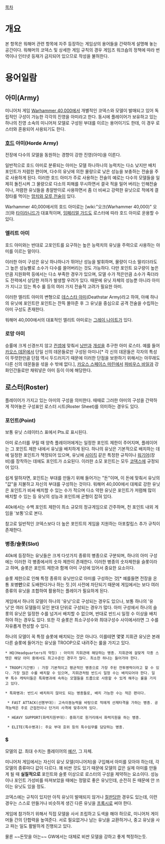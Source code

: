 [[목차]]

= 개요 =
본 항목은 워해머 관련 항목에 자주 등장하는 게임상의 용어들을 간략하게 설명해 놓는 공간이다. 워해머의 코덱스 및 상세한 게임 규칙의 경우 게임즈 워크숍의 정책에 따라 번역이나 인터넷 등재가 금지되어 있으므로 작성을 불허한다.

= 용어일람 =
== 아미(Army) ==
미니어처 게임 [[Warhammer 40,000]]에서 개별적인 코덱스와 모델이 발매되고 있어 독립적인 구성이 가능한 각각의 진영을 아미라고 한다. 동시에 플레이어가 보유하고 있는 하나의 진영 소속의 미니어처 모델로 구성된 부대를 이르는 용어이기도 한데, 이 경우 로스터와 혼용되어 사용되기도 한다.

=== [[호드]] 아미(Horde Army) ===
전장에 다수의 모델을 동원하는 경향이 강한 진영(아미)을 이른다.

일반적으로 호드 아미로 분류되는 아미는 모델 하나하나의 능력치는 다소 낮지만 배치 포인트가 저렴한 편이며, 다수의 유닛에 의한 물량으로 낮은 성능을 보충하는 전술을 주로 사용하게 된다. 이러한 호드 아미가 주로 사용하는 전술의 예로는 다수의 모델들을 일제히 돌진시켜 그 물량으로 다소의 피해를 무시하면서 결국 적을 밀어 버리는 인해전술이나, 저렴한 유닛들을 총알받이로 사용하면서 좀 더 비싸고 강력한 유닛으로 적에게 결정타를 먹이는 [[망치와 모루 전술]]이 있다.

Warhammer 40,000에서의 호드 아미로는 [wiki:"오크(Warhammer 40,000)" 오크]와 [[타이라니드]]가 대표적이며, [[임페리얼 가드]]도 로스터에 따라 호드 아미로 운용할 수 있다.

=== 엘리트 아미 ===
호드 아미와는 반대로 고포인트를 요구하는 높은 능력치의 유닛을 주력으로 사용하는 아미를 이르는 말이다.

이러한 아미 구성은 유닛 하나하나가 뛰어난 성능을 발휘하며, 물량이 다소 딸리더라도 그 높은 성능빨로 소수가 다수를 쓸어버리는 것도 가능하다. 다만 포인트 요구량이 높은 만큼 지원화력 등에서는 다소 부족한 경우가 있으며, 모델 수가 적은만큼 소수가 죽더라도 전력에서 상당한 저하가 발생할 우려가 있다. 때문에 유닛 자체의 성능뿐 아니라 아미가 지니고 있는 특수 룰 등의 여러 가지 전술적 고려가 필요한 아미.

이러한 엘리트 아미의 변형으로 [[데스스타 아미]](Deathstar Army)라고 하여, 아예 하나의 유닛에 포인트란 포인트는 잔뜩 몰아준 후 그 유닛을 중심으로 공격 전술을 수립하는 아미 구성도 존재한다.

워해머 40,000에서의 대표적인 엘리트 아미로는 [[그레이 나이트]]가 있다.

=== 로망 아미 ===
승률에 크게 신경쓰지 않고 [[컨셉]]에 맞춰서 [[낭만]]과 [[개성]]을 추구한 아미 로스터. 예를 들어 [[카오스 데몬]]에서 단일 신의 데몬들로만 구성된 아미나[* 각 신의 데몬들은 각자의 특성이 뚜렷한만큼 단점 역시 두드러지기 때문에 이러한 단점을 보완하기 위해서는 아무래도 다른 신의 데몬들을 섞을 수 밖에 없다.], [[카오스 스페이스 마린]]에서 [[파비우스 바일]]과 강화인간들로만 채워넣은 아미 등이 이에 해당한다.

== 로스터(Roster) ==
플레이어가 가지고 있는 아미의 구성을 의미한다. 때때로 그러한 아미의 구성을 간략하게 적어놓은 구성표인 로스터 시트(Roster Sheet)를 의미하는 경우도 있다.

=== 포인트(Point) ===
보통 유닛 스테이터스 표에서 Pts.로 표시된다.

아미 로스터를 꾸릴 때 양측 플레이어에게는 일정한 포인트 제한이 주어지며, 플레이어는 그 포인트 제한 내에서 유닛을 배치하게 된다. 하나의 유닛은 기본적으로 배치하는 데에 일정한 포인트가 책정되어 있으며, 유닛에 [[사이킥]] 같은 특정한 규칙이나 [[워기어]](장비)를 장착하는 데에도 포인트가 소요된다. 이러한 소모 포인트는 모두 [[코덱스]]에 규정되어 있다.

쉽게 말하자면, 포인트는 부대를 만들기 위해 들어가는 "돈"이며, 이 돈에 맞춰서 유닛의 "값"을 지불하고 자신의 부대를 구성하는 것이다. 워해머 40,000에서 대체로 강한 유닛은 포인트가 비싸 배치할 수 있는 수가 적으며 다소 약한 유닛은 포인트가 저렴해 많이 배치할 수 있는 등 유닛의 성능과 포인트에 균형이 잡혀 있다.

40k에서는 수백 포인트 제한이 최소 규모의 정규게임으로 간주하며, 천 포인트 내외 게임을 '보통'으로 본다.

참고로 일반적인 코덱스보다 더 높은 포인트의 게임을 지원하는 아포칼립스 추가 규칙이 존재한다.

=== 병종/슬롯(Slot) ===
40k에 등장하는 유닛들은 크게 다섯가지 종류의 병종으로 구분되며, 하나의 아미 구성에는 이러한 각 병종에서의 숫자 제한이 존재한다. 이러한 병종의 숫자제한을 슬롯이라고 하며, 슬롯은 포인트 제한과 함께 아미 구성에 있어서 중요한 요소이다.

슬롯 제한으로 인해 특정 종류의 유닛만으로 아미를 구성하는 것[* 예를들면 전장을 온통 포병'''만'''으로 도배한다거나 하는 짓.]이 사전에 차단되기 때문에 게임에서는 보다 여러 종류의 유닛을 조합하여 활용하는 플레이가 필요하게 된다.

게임에서 하나의 모델이 하나의 '유닛'으로 구성되는 경우도 있으나, 보통 하나의 '유닛'은 여러 모델들이 모인 분대 단위로 구성되는 경우가 많다. 아미 구성에서 하나의 슬롯의 유닛은 일정한 수를 넘겨서 배치할 수 없으며, 반대로 반드시 일정 수 이상을 배치하야 하는 경우도 있다. 또한 각 슬롯은 최소구성수와 최대구성수 사이에서라면 그 수를 자유롭게 편성할 수 있다.

하나의 모델이 꼭 특정 슬롯에 배치되는 것은 아니다. 이를테면 몇몇 지휘관 유닛은 본래 다른 슬롯에 들어가는 유닛을 TROOP으로 내려주는 룰을 가지고 있다.

 * HQ(Headquarters의 약칭) : 아미의 지휘관에 해당하는 병종. 지휘관에 걸맞게 각종 스탯은 해당 아미 중에서도 최고수준인 경우가 많다. 최소한 하나는 들어가야 한다.

 * TROOP(기간병) : 가장 기본적이고 평균적인 병종으로 가장 주된 전투병력이라고 할 수 있다. 가장 많은 수를 배치할 수 있으며, 지휘관처럼 반드시 일정 수는 배치되어야 한다. 일부 특수 캐릭터들은 특화병과에 속하는 모델들을 트룹으로 사용할 수 있게 해주는 룰을 가지고 있다.

 * 특화병과: 반드시 배치하지 않아도 되는 병종들로, 배치 가능한 수는 적은 편이다.

  * FAST ATTACK(선봉부대): 고속이동능력을 바탕으로 적에게 선제타격을 가하는 병종. 공격능력은 주로 근접전이나 단거리 사격에 맞추어져 있다.

  * HEAVY SUPPORT(화력지원부대): 중화기로 원거리에서 화력지원을 하는 병종.

  * ELITE(특수병과): 주요 부대 호위 등의 특수임무를 담당하는 병종.

=== $ ===
모델의 값. 최대 수치는 플레이어의 [[예산]], 그 자체.

미니어처 게임에서는 자신이 유닛 모델(미니어처)을 구입해서 아미를 모아야 하는데, 각 모델의 종류마다 값이 다르다. 꽤 비싼 것도 있기 때문에 모델의 값은 실제 아미를 만들게 될 때 '''실질적으로''' 포인트와 슬롯 이상으로 로스터의 구성을 제약하는 요소이다. 성능이나 포인트 가성비를 따져보았을 때에는 정말로 좋은 유닛인데, 순전히 돈 때문에 안 쓰이는 유닛도 있을 정도.

코덱스에는 규칙이 있지만 아직 유닛이 발매되지 않거나 [[절판]]당한 경우도 있는데, 이런 경우는 스스로 만들거나 비슷하게 생긴 다른 유닛을 [[프록시]]로 써야 한다.

게임에 참가하기 위해서 직접 모델을 사서 조립하고 도색을 해야 하므로, 미니어처 게이머들 간의 단합력을 높여준다. 서로 필요없거나 남는 유닛을 교환하거나, 중고 유닛을 사고 파는 일도 활발하게 진행되고 있다.

물론 ~~돈맛을 아는~~ GW에서는 대체로 비싼 모델을 강하고 좋게 책정하는듯.
